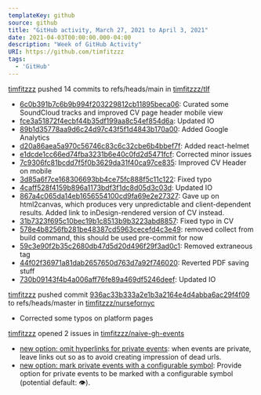 ---
templateKey: github
source: github
title: "GitHub activity, March 27, 2021 to April 3, 2021"
date: 2021-04-03T00:00:00.000-04:00
description: "Week of GitHub Activity"
URI: https://github.com/timfitzzz
tags: 
  - 'GitHub'
---

[timfitzzz](https://github.com/timfitzzz) pushed 14 commits to refs/heads/main in [timfitzzz/tlf](https://github.com/timfitzzz/tlf)  
* [6c0b391b7c6b9b994f203229812cb11895beca06](https://github.com/timfitzzz/tlf/commits/6c0b391b7c6b9b994f203229812cb11895beca06): Curated some SoundCloud tracks and improved CV page header mobile view  
* [fce3a51872f4ecbf44b35df199aa8c54ef854d6a](https://github.com/timfitzzz/tlf/commits/fce3a51872f4ecbf44b35df199aa8c54ef854d6a): Updated IO  
* [89b1d35778aa9d6c24d97c43f5f1d4843b170a00](https://github.com/timfitzzz/tlf/commits/89b1d35778aa9d6c24d97c43f5f1d4843b170a00): Added Google Analytics  
* [d20a86aea5a970c56746c83c6c32cbe6b4bbef7f](https://github.com/timfitzzz/tlf/commits/d20a86aea5a970c56746c83c6c32cbe6b4bbef7f): Added react-helmet  
* [e1dcde1cc66ed74fba3231b6e40c0fd2d5471fcf](https://github.com/timfitzzz/tlf/commits/e1dcde1cc66ed74fba3231b6e40c0fd2d5471fcf): Corrected minor issues  
* [7c9306fc81bcdd7f5f0b3629da31f40ca97ce835](https://github.com/timfitzzz/tlf/commits/7c9306fc81bcdd7f5f0b3629da31f40ca97ce835): Improved CV Header on mobile  
* [3d85a6f7ce168306693bb4ce75fc888f5c11c122](https://github.com/timfitzzz/tlf/commits/3d85a6f7ce168306693bb4ce75fc888f5c11c122): Fixed typo  
* [4caff528f4159b896a1173bdf3f1dc8d05d3c03d](https://github.com/timfitzzz/tlf/commits/4caff528f4159b896a1173bdf3f1dc8d05d3c03d): Updated IO  
* [867a4c065da14eb1656554100cd9fa69e2e27327](https://github.com/timfitzzz/tlf/commits/867a4c065da14eb1656554100cd9fa69e2e27327): Gave up on html2canvas, which produces very unpredictable and client-dependent results. Added link to inDesign-rendered version of CV instead.  
* [31b7323f695c10bec19b1c8513b9b3223abd8857](https://github.com/timfitzzz/tlf/commits/31b7323f695c10bec19b1c8513b9b3223abd8857): Fixed typo in CV  
* [578e4b8256fb281be48387cd5963cecefd4c3e49](https://github.com/timfitzzz/tlf/commits/578e4b8256fb281be48387cd5963cecefd4c3e49): removed collect from build command, this should be used pre-commit for now  
* [59c3e90f2b35c2680db47d5d20d496f29f3ad0c1](https://github.com/timfitzzz/tlf/commits/59c3e90f2b35c2680db47d5d20d496f29f3ad0c1): Removed extraneous tag  
* [44f02f36971a81dab2657650d763d7a92f746020](https://github.com/timfitzzz/tlf/commits/44f02f36971a81dab2657650d763d7a92f746020): Reverted PDF saving stuff  
* [730b09143f4b4a006aff76fe89a469df5246deef](https://github.com/timfitzzz/tlf/commits/730b09143f4b4a006aff76fe89a469df5246deef): Updated IO  

[timfitzzz](https://github.com/timfitzzz) pushed commit [936ac33b333a2e1b3a2164e4d4abba6ac29f4f09](https://github.com/timfitzzz/nursefornyc/commits/936ac33b333a2e1b3a2164e4d4abba6ac29f4f09) to refs/heads/master in [timfitzzz/nursefornyc](https://github.com/timfitzzz/nursefornyc)  
* Corrected some typos on platform pages  

[timfitzzz](https://github.com/timfitzzz) opened 2 issues in [timfitzzz/naive-gh-events](https://github.com/timfitzzz/naive-gh-events)  
* [new option: omit hyperlinks for private events](https://github.com/timfitzzz/naive-gh-events/issues/12): when events are private, leave links out so as to avoid creating impression of dead urls.  
* [new option: mark private events with a configurable symbol](https://github.com/timfitzzz/naive-gh-events/issues/11): Provide option for private events to be marked with a configurable symbol (potential default: 👁).  

